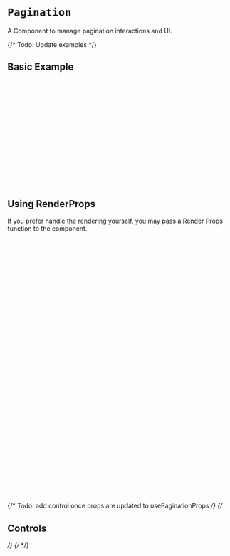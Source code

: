 
<Meta of={PaginationStories} />

# `Pagination`
A Component to manage pagination interactions and UI.

<Canvas of={PaginationStories.Primary} />

{/* Todo: Update examples */}
## Basic Example
  ```jsx
  import React from 'react';
  import { CioPlp, Pagination, usePagination } from '@constructor-io/constructorio-ui-plp';

  const apiKey = 'MY_API_KEY'

  function MyComponent() {
    const { currentPage, goToPage, nextPage, pages, prevPage, totalPages } = usePagination(props);

    return (
      <>
        <CioPlp apiKey={MY_API_KEY}>
          <Pagination pagination={{ currentPage, goToPage, nextPage, pages, prevPage, totalPages }}>
        </CioPlp>
      </>
    );
  }
  ```


## Using RenderProps
If you prefer handle the rendering yourself, you may pass a Render Props function to the component.
```jsx
import { CioPlp, Pagination } from '@constructor-io/constructorio-ui-plp'

function myApp() {
  ...
  
  return (
    <CioPlp apiKey={YOUR_API_KEY}>
      <Pagination>
        {
          ({
            currentPage,
            goToPage,
            nextPage,
            pages,
            prevPage,
            totalPages,
          }) => (
            <div>
              <div>Current Page: {currentPage}</div>
              <div>Total: {totalPages}</div>
              <button onClick={() => prevPage()} type='button'>
                Previous
              </button>

              {pages.map((page) => (
                <button onClick={() => goToPage(page)} type='button'>
                  {page}
                </button>
              ))}
              <button onClick={() => nextPage()} type='button'>
                Next
              </button>
            </div>
           )
        }
      </Pagination>
    </CioPlp>
  )
}
```

  

{/* Todo: add control once props are updated to usePaginationProps */}
{/* <h2>Controls</h2> */}
{/* <Controls /> */}